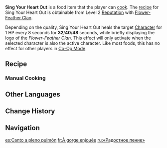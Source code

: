 {{Food Infobox
|id              = 108774
|name            = Sing Your Heart Out
|description     = A cool-flavored throat lozenge.
|desc_suspicious = Its icy taste rushes through your mouth, setting your teeth chattering involuntarily and nearly half-freezing your heart. Forget about singing your heart out &mdash; even just making yourself understood is now a challenge...
|desc_basic      = Said to be the Flower-Feather Clan's secret weapon for soothing their throats and protecting their vocal cords &mdash; so eat one and go sing your heart out! Just make sure you don't go overboard, as too much sugar can leave your throat feeling hoarse.
|desc_delicious  = These exquisitely crafted candies seem to send a wave of coolness down your throat, relieving hoarseness like bubbling springwater spilling forth and cleansing parched earth. Your voice is left sounding as clear as a newly-fledged hatchling, eager to spread its wings and fly up into the sky.
|type            = Other Dishes
|effectType      = Special Effect
|effect          = A little surprise from the Flower-Feather Clan.
|quality         = 4
|region          = Natlan
|recipe          = [[Reputation]] Level 2 with [[Flower-Feather Clan]]
}}
'''Sing Your Heart Out''' is a food item that the player can [[cook]]. The [[recipe]] for Sing Your Heart Out is obtainable from Level 2 [[Reputation]] with [[Flower-Feather Clan]].

Depending on the quality, Sing Your Heart Out heals the target [[Character]] for 1 HP every 8 seconds for '''32'''/'''40'''/'''48''' seconds, while briefly displaying the logo of the ''Flower-Feather Clan''. This effect will only activate when the selected character is also the active character. Like most foods, this has no effect for other players in [[Co-Op Mode]].

==Recipe==
{{Recipe
|type = Cooking
|Mint = 1
|Embercore Flower = 1
|Sugar = 1
|Jam = 1
|sort = Mint;Embercore Flower;Sugar;Jam
}}

===Manual Cooking===
{{Manual Cooking}}

==Other Languages==
{{Other Languages
|en       = Sing Your Heart Out
|zhs      = 纵声欢唱
|zhs_rm   = Zòngshēng Huānchàng
|zht      = 縱聲歡唱
|zht_rm   = Zòngshēng Huānchàng
|zh_tl    = 
|ja       = 高らかな歌声
|ja_rm    = 
|ja_tl    = 
|ko       = 힘찬 노래
|ko_tl    = 
|es       = Canto a pleno pulmón
|es_tl    = Sing at the Top of Your Lungs
|fr       = À gorge enjouée
|fr_tl    = With Cheerful Throat
|ru       = «Радостное пение»
|ru_tl    = 
|th       = Sing Your Heart Out
|vi       = Bài Ca Vang Vọng
|vi_tl    = 
|de       = Die Bude bebt
|de_tl    = 
|id       = Sing Your Heart Out
|pt       = Canto com Alegria
|pt_tl    = 
|tr       = Coşkun Solist
|tr_tl    = 
|it       = CantoBene
|it_tl    = 
}}

==Change History==
{{Change History|5.2}}

==Navigation==
{{Food Navbox}}

[[es:Canto a pleno pulmón]]
[[fr:À gorge enjouée]]
[[ru:«Радостное пение»]]